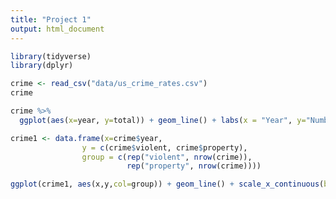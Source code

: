 ```yaml
---
title: "Project 1"
output: html_document
---
```


```r
library(tidyverse)
library(dplyr)

```

```r
crime <- read_csv("data/us_crime_rates.csv")
crime

```


```r
crime %>%
  ggplot(aes(x=year, y=total)) + geom_line() + labs(x = "Year", y="Number of Crimes", title="Total Number of Crimes by Year") + scale_x_continuous(breaks=seq(1960,2020,4))

```
```r
crime1 <- data.frame(x=crime$year,
                y = c(crime$violent, crime$property),
                group = c(rep("violent", nrow(crime)),
                          rep("property", nrow(crime))))

ggplot(crime1, aes(x,y,col=group)) + geom_line() + scale_x_continuous(breaks=seq(1960,2020,4)) + scale_y_continuous(breaks=seq(0,50000000,1000000)) + labs(x="Years", y="Number of Crimes", title="Violent and Property Crimes By Year")
```


